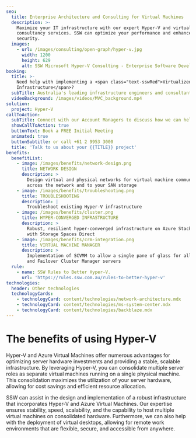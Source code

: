 ```yaml
---
seo:
  title: Enterprise Architecture and Consulting for Virtual Machines
  description: >-
    Maximize your IT infrastructure with our expert Hyper-V and virtualization
    consultancy services. SSW can optimize your performance and enhance
    security.
  images:
    - url: /images/consulting/open-graph/hyper-v.jpg
      width: 1200
      height: 629
      alt: SSW Microsoft Hyper-V Consulting - Enterprise Software Development
booking:
  title: >-
    Need help with implementing a <span class="text-sswRed">Virtualized Server
    Infrastructure</span>?
  subTitle: Australia's leading infrastructure engineers and consultants
  videoBackground: /images/videos/MVC_background.mp4
solution:
  project: Hyper-V
callToAction:
  subTitle: Connect with our Account Managers to discuss how we can help.
  showCallToAction: true
  buttonText: Book a FREE Initial Meeting
  animated: true
  buttonSubtitle: or call +61 2 9953 3000
  title: 'Talk to us about your {{TITLE}} project'
benefits:
  benefitList:
    - image: /images/benefits/network-design.png
      title: NETWORK DESIGN
      description: >
        Design virtual and physical networks for virtual machine communication
        across the network and to your SAN storage
    - image: /images/benefits/troubleshooting.png
      title: TROUBLESHOOTING
      description: |
        Troubleshoot existing Hyper-V infrastructure
    - image: /images/benefits/cluster.png
      title: HYPER-CONVERGED INFRASTRUCTURE
      description: >
        Robust, resilient hyper-converged infrastructure on Azure Stack HCI or
        with Storage Spaces Direct
    - image: /images/benefits/crm-integration.png
      title: VIRTUAL MACHINE MANAGER
      description: >
        Implementation of SCVMM to allow a single pane of glass for all Hyper-V
        and Failover Cluster Manager servers
  rule:
    - name: SSW Rules to Better Hyper-V.
      url: 'https://rules.ssw.com.au/rules-to-better-hyper-v'
technologies:
  header: Other technologies
  technologyCards:
    - technologyCard: content/technologies/network-architecture.mdx
    - technologyCard: content/technologies/ms-system-center.mdx
    - technologyCard: content/technologies/backblaze.mdx
---
```


# The benefits of using Hyper-V

Hyper-V and Azure Virtual Machines offer numerous advantages for optimizing server hardware investments and providing a stable, scalable infrastructure. By leveraging Hyper-V, you can consolidate multiple server roles as separate virtual machines running on a single physical machine. This consolidation maximizes the utilization of your server hardware, allowing for cost savings and efficient resource allocation.

SSW can assist in the design and implementation of a robust infrastructure that incorporates Hyper-V and Azure Virtual Machines. Our expertise ensures stability, speed, scalability, and the capability to host multiple virtual machines on consolidated hardware. Furthermore, we can also help with the deployment of virtual desktops, allowing for remote work environments that are flexible, secure, and accessible from anywhere.
